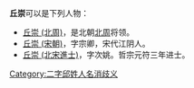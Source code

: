 '''丘崇'''可以是下列人物：
*[[丘崇_(北周)|丘崇 (北周)]]，是北朝[[北周|北周]]将领。
*[[丘崇_(宋朝)|丘崇 (宋朝)]]，字宗卿，宋代江阴人。
*[[丘崇_(北宋進士)|丘崇 (北宋進士)]]，字次姚。哲宗元符三年进士。

{{disambig}}

[[Category:二字邱姓人名消歧义|Category:二字邱姓人名消歧义]]